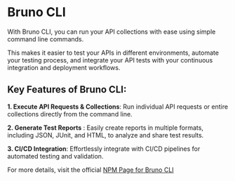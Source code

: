 # Bruno CLI

With Bruno CLI, you can run your API collections with ease using simple command line commands.

This makes it easier to test your APIs in different environments, automate your testing process, and integrate your API tests with your continuous integration and deployment workflows.


## Key Features of Bruno CLI:

**1. Execute API Requests & Collections**: Run individual API requests or entire collections directly from the command line.

**2. Generate Test Reports** : Easily create reports in multiple formats, including JSON, JUnit, and HTML, to analyze and share test results.

**3. CI/CD Integration**: Effortlessly integrate with CI/CD pipelines for automated testing and validation.

For more details, visit the official [NPM Page for Bruno CLI](https://www.npmjs.com/package/@usebruno/cli)